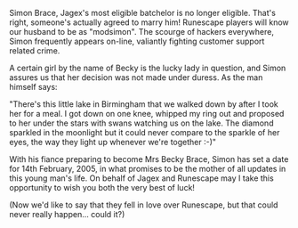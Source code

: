 {{Update|date = 23 January 2003}}

Simon Brace, Jagex's most eligible batchelor is no longer eligible. That's right, someone's actually agreed to marry him! Runescape players will know our husband to be as "modsimon". The scourge of hackers everywhere, Simon frequently appears on-line, valiantly fighting customer support related crime.

A certain girl by the name of Becky is the lucky lady in question, and Simon assures us that her decision was not made under duress. As the man himself says:

"There's this little lake in Birmingham that we walked down by after I took her for a meal. I got down on one knee, whipped my ring out and proposed to her under the stars with swans watching us on the lake. The diamond sparkled in the moonlight but it could never compare to the sparkle of her eyes, the way they light up whenever we're together :-)"

With his fiance preparing to become Mrs Becky Brace, Simon has set a date for 14th February, 2005, in what promises to be the mother of all updates in this young man's life. On behalf of Jagex and Runescape may I take this opportunity to wish you both the very best of luck!

(Now we'd like to say that they fell in love over Runescape, but that could never really happen... could it?)

[[Category:Updates|{{PAGENAME}}]]
